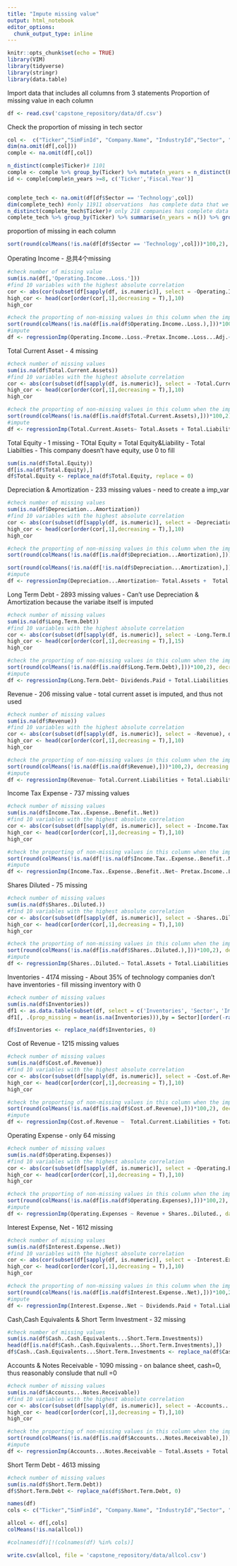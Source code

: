 ```yaml
---
title: "Impute missing value"
output: html_notebook
editor_options: 
  chunk_output_type: inline
---
```


```r
knitr::opts_chunk$set(echo = TRUE)
library(VIM)
library(tidyverse)
library(stringr)
library(data.table)
```


Import data that includes all columns from 3 statements
Proportion of missing value in each column 
```r
df <- read.csv('capstone_repository/data/df.csv')
```

Check the proportion of missing in tech sector
```r
col <-  c("Ticker","SimFinId", "Company.Name", "IndustryId","Sector", "Industry", "Report.Date","Fiscal.Year","Fiscal.Period", "Publish.Date", "Revenue", "Cost.of.Revenue", "Total.Assets","Total.Current.Assets","Total.Liabilities", "Total.Current.Liabilities", "Cash..Cash.Equivalents...Short.Term.Investments", "Accounts...Notes.Receivable", "Long.Term.Debt", "Total.Equity", "Short.Term.Debt", "Operating.Income..Loss.", "Interest.Expense..Net","Operating.Expenses", "Income.Tax..Expense..Benefit..Net", "Net.Income..Common.", "Shares..Diluted.", "Depreciation...Amortization")
dim(na.omit(df[,col]))
comple <- na.omit(df[,col])

n_distinct(comple$Ticker)# 1101 
comple <- comple %>% group_by(Ticker) %>% mutate(n_years = n_distinct(Fiscal.Year))
id <- comple[comple$n_years >=8, c('Ticker','Fiscal.Year')]


complete_tech <- na.omit(df[df$Sector == 'Technology',col])
dim(complete_tech) #only 11911 observations  has complete data that we need 
n_distinct(complete_tech$Ticker)# only 218 companies has complete data 
complete_tech %>% group_by(Ticker) %>% summarise(n_years = n()) %>% group_by(n_years) %>% summarise(n_comp = n_distinct(Ticker))
```

proportion of missing in each column
```r
sort(round(colMeans(!is.na(df[df$Sector == 'Technology',col]))*100,2), decreasing = T)
```

Operating Income
- 总共4个missing
```r
#check number of missing value
sum(is.na(df[,'Operating.Income..Loss.']))
#find 10 variables with the highest absolute correlation
cor <- abs(cor(subset(df[sapply(df, is.numeric)], select = -Operating.Income..Loss.), df$Operating.Income..Loss., use = 'complete.obs'))
high_cor <- head(cor[order(cor[,1],decreasing = T),],10)
high_cor
```


```r
#check the proporting of non-missing values in this column when the imputed col is missing
sort(round(colMeans(!is.na(df[is.na(df$Operating.Income..Loss.),]))*100,2), decreasing = T)[names(high_cor)]
#impute
df <- regressionImp(Operating.Income..Loss.~Pretax.Income..Loss...Adj.+Income..Loss..from.Continuing.Operations+Pretax.Income..Loss.+ Income.Tax..Expense..Benefit..Net + Net.Income..Common. + Dividends.Paid, data = df, imp_var= F)
```

Total Current Asset
- 4 missing 
```r
#check number of missing values
sum(is.na(df$Total.Current.Assets))
#find 10 variables with the highest absolute correlation
cor <- abs(cor(subset(df[sapply(df, is.numeric)], select = -Total.Current.Assets), df$Total.Current.Assets, use = 'complete.obs'))
high_cor <- head(cor[order(cor[,1],decreasing = T),],10)
high_cor
```


```r
#check the proporting of non-missing values in this column when the imputed col is missing
sort(round(colMeans(!is.na(df[is.na(df$Total.Current.Assets),]))*100,2), decreasing = T)[names(high_cor)]
#impute
df <- regressionImp(Total.Current.Assets~ Total.Assets + Total.Liabilities...Equity + Total.Current.Liabilities + Total.Liabilities, data = df, imp_var= F)
```

Total Equity
- 1 missing 
- TOtal Equity = Total Equity&Liability - Total Liabilties
- This company doesn't have equity, use 0 to fill
```r
sum(is.na(df$Total.Equity))
df[is.na(df$Total.Equity),]
df$Total.Equity <- replace_na(df$Total.Equity, replace = 0)
```

Depreciation & Amortization
- 233 missing values
- need to create a imp_var
```r
#check number of missing values
sum(is.na(df$Depreciation...Amortization))
#find 10 variables with the highest absolute correlation
cor <- abs(cor(subset(df[sapply(df, is.numeric)], select = -Depreciation...Amortization), df$Depreciation...Amortization, use = 'complete.obs'))
high_cor <- head(cor[order(cor[,1],decreasing = T),],10)
high_cor
```


```r
#check the proporting of non-missing values in this column when the imputed col is missing
sort(round(colMeans(!is.na(df[is.na(df$Depreciation...Amortization),]))*100,2), decreasing = T)[names(high_cor)]
```


```r
sort(round(colMeans(!is.na(df[!is.na(df$Depreciation...Amortization),]))*100,2), decreasing = T)[names(high_cor)]
#impute
df <- regressionImp(Depreciation...Amortization~ Total.Assets +  Total.Liabilities...Equity + Total.Liabilities + Total.Current.Liabilities, data = df, imp_var= T)
```


Long Term Debt
- 2893 missing values
- Can't use Depreciation & Amortization because the variabe itself is imputed
```r
#check number of missing values
sum(is.na(df$Long.Term.Debt))
#find 10 variables with the highest absolute correlation
cor <- abs(cor(subset(df[sapply(df, is.numeric)], select = -Long.Term.Debt), df$Long.Term.Debt, use = 'complete.obs'))
high_cor <- head(cor[order(cor[,1],decreasing = T),],15)
high_cor
```


```r
#check the proporting of non-missing values in this column when the imputed col is missing
sort(round(colMeans(!is.na(df[is.na(df$Long.Term.Debt),]))*100,2), decreasing = T)[names(high_cor)]
#impute
df <- regressionImp(Long.Term.Debt~ Dividends.Paid + Total.Liabilities, data = df, imp_var= T)
```


Revenue
- 206 missing value
- total current asset is imputed, and thus not used
```r
#check number of missing values
sum(is.na(df$Revenue))
#find 10 variables with the highest absolute correlation
cor <- abs(cor(subset(df[sapply(df, is.numeric)], select = -Revenue), df$Revenue, use = 'complete.obs'))
high_cor <- head(cor[order(cor[,1],decreasing = T),],10)
high_cor
```


```r
#check the proporting of non-missing values in this column when the imputed col is missing
sort(round(colMeans(!is.na(df[is.na(df$Revenue),]))*100,2), decreasing = T)[names(high_cor)]
#impute
df <- regressionImp(Revenue~ Total.Current.Liabilities + Total.Liabilities + Total.Assets + Total.Liabilities...Equity, data = df, imp_var= T)

```

Income Tax Expense
- 737 missing values

```r
#check number of missing values
sum(is.na(df$Income.Tax..Expense..Benefit..Net))
#find 10 variables with the highest absolute correlation
cor <- abs(cor(subset(df[sapply(df, is.numeric)], select = -Income.Tax..Expense..Benefit..Net), df$Income.Tax..Expense..Benefit..Net, use = 'complete.obs'))
high_cor <- head(cor[order(cor[,1],decreasing = T),],10)
high_cor
```


```r
#check the proporting of non-missing values in this column when the imputed col is missing
sort(round(colMeans(!is.na(df[!is.na(df$Income.Tax..Expense..Benefit..Net),]))*100,2), decreasing = T)[names(high_cor)]
#impute
df <- regressionImp(Income.Tax..Expense..Benefit..Net~ Pretax.Income..Loss. + Pretax.Income..Loss...Adj. + Operating.Income..Loss. + Income..Loss..from.Continuing.Operations + Net.Income..Common. + Total.Assets + Dividends.Paid, data = df, imp_var= T)
```


Shares Diluted
- 75 missing
```r
#check number of missing values
sum(is.na(df$Shares..Diluted.))
#find 10 variables with the highest absolute correlation
cor <- abs(cor(subset(df[sapply(df, is.numeric)], select = -Shares..Diluted.), df$Shares..Diluted., use = 'complete.obs'))
high_cor <- head(cor[order(cor[,1],decreasing = T),],10)
high_cor
```


```r
#check the proporting of non-missing values in this column when the imputed col is missing
sort(round(colMeans(!is.na(df[is.na(df$Shares..Diluted.),]))*100,2), decreasing = T)[names(high_cor)]
#impute
df <- regressionImp(Shares..Diluted.~ Total.Assets + Total.Liabilities...Equity, data = df, imp_var= F)
```


Inventories
- 4174 missing
- About 35% of technology companies don't have inventories 
- fill missing inventory with 0
```r
#check number of missing values
sum(is.na(df$Inventories))
df1 <- as.data.table(subset(df, select = c('Inventories', 'Sector'，'Industry')))
df1[, .(prop_missing = mean(is.na(Inventories))),by = Sector][order(-rank(prop_missing))]
```


```r
df$Inventories <- replace_na(df$Inventories, 0)
```


Cost of Revenue
- 1215 missing values
```r
#check number of missing values
sum(is.na(df$Cost.of.Revenue))
#find 10 variables with the highest absolute correlation
cor <- abs(cor(subset(df[sapply(df, is.numeric)], select = -Cost.of.Revenue), df$Cost.of.Revenue, use = 'complete.obs'))
high_cor <- head(cor[order(cor[,1],decreasing = T),],10)
high_cor
```

```r
#check the proporting of non-missing values in this column when the imputed col is missing
sort(round(colMeans(!is.na(df[is.na(df$Cost.of.Revenue),]))*100,2), decreasing = T)[names(high_cor)]
#impute
df <- regressionImp(Cost.of.Revenue ~  Total.Current.Liabilities + Total.Liabilities + Total.Assets + Total.Liabilities...Equity, data = df, imp_var= T)
```


Operating Expense
- only 64 missing
```r
#check number of missing values
sum(is.na(df$Operating.Expenses))
#find 10 variables with the highest absolute correlation
cor <- abs(cor(subset(df[sapply(df, is.numeric)], select = -Operating.Expenses), df$Operating.Expenses, use = 'complete.obs'))
high_cor <- head(cor[order(cor[,1],decreasing = T),],10)
high_cor
```

```r
#check the proporting of non-missing values in this column when the imputed col is missing
sort(round(colMeans(!is.na(df[is.na(df$Operating.Expenses),]))*100,2), decreasing = T)[names(high_cor)]
#impute
df <- regressionImp(Operating.Expenses ~ Revenue + Shares..Diluted., data = df, imp_var= F)
```

Interest Expense, Net
- 1612 missing
```r
#check number of missing values
sum(is.na(df$Interest.Expense..Net))
#find 10 variables with the highest absolute correlation
cor <- abs(cor(subset(df[sapply(df, is.numeric)], select = -Interest.Expense..Net), df$Interest.Expense..Net, use = 'complete.obs'))
high_cor <- head(cor[order(cor[,1],decreasing = T),],10)
high_cor
```

```r
#check the proporting of non-missing values in this column when the imputed col is missing
sort(round(colMeans(!is.na(df[is.na(df$Interest.Expense..Net),]))*100,2), decreasing = T)[names(high_cor)]
#impute
df <- regressionImp(Interest.Expense..Net ~ Dividends.Paid + Total.Liabilities + Operating.Expenses, data = df, imp_var= T)
```

Cash,Cash Equivalents & Short Term Investment
- 32 missing
```r
#check number of missing values
sum(is.na(df$Cash..Cash.Equivalents...Short.Term.Investments))
head(df[is.na(df$Cash..Cash.Equivalents...Short.Term.Investments),])
df$Cash..Cash.Equivalents...Short.Term.Investments <- replace_na(df$Cash..Cash.Equivalents...Short.Term.Investments, 0)
```

Accounts & Notes Receivable
- 1090 missing
- on balance sheet, cash=0, thus reasonably conslude that null =0
```r
#check number of missing values
sum(is.na(df$Accounts...Notes.Receivable))
#find 10 variables with the highest absolute correlation
cor <- abs(cor(subset(df[sapply(df, is.numeric)], select = -Accounts...Notes.Receivable), df$Accounts...Notes.Receivable, use = 'complete.obs'))
high_cor <- head(cor[order(cor[,1],decreasing = T),],10)
high_cor
```
```r
#check the proporting of non-missing values in this column when the imputed col is missing
sort(round(colMeans(!is.na(df[is.na(df$Accounts...Notes.Receivable),]))*100,2), decreasing = T)[names(high_cor)]
#impute
df <- regressionImp(Accounts...Notes.Receivable ~ Total.Assets + Total.Liabilities...Equity + Total.Liabilities + Total.Current.Liabilities, data = df, imp_var= T)
```

Short Term Debt
- 4613 missing
```r
#check number of missing values
sum(is.na(df$Short.Term.Debt))
df$Short.Term.Debt <- replace_na(df$Short.Term.Debt, 0)
```


```r
names(df)
cols <- c("Ticker","SimFinId", "Company.Name", "IndustryId","Sector", "Industry", "Report.Date","Fiscal.Year","Fiscal.Period", "Publish.Date", "Revenue", "Cost.of.Revenue", "Total.Assets","Total.Current.Assets","Total.Liabilities", "Total.Current.Liabilities", "Cash..Cash.Equivalents...Short.Term.Investments", "Accounts...Notes.Receivable", "Long.Term.Debt", "Total.Equity", "Short.Term.Debt", "Operating.Income..Loss.", "Interest.Expense..Net", "Depreciation...Amortization","Operating.Expenses", "Income.Tax..Expense..Benefit..Net", "Net.Income..Common.", "Inventories", "Shares..Diluted.", "Dividends.Paid", "Depreciation...Amortization_imp", "Long.Term.Debt_imp","Revenue_imp","Interest.Expense..Net_imp","Income.Tax..Expense..Benefit..Net_imp" ,  "Cost.of.Revenue_imp", "Accounts...Notes.Receivable_imp")

allcol <- df[,cols]
colMeans(!is.na(allcol))

#colnames(df)[!(colnames(df) %in% cols)]
```


```r
write.csv(allcol, file = 'capstone_repository/data/allcol.csv')
```

